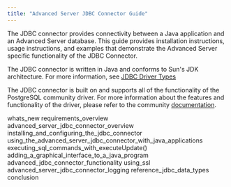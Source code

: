 ```yaml
---
title: "Advanced Server JDBC Connector Guide"
---
```


The JDBC connector provides connectivity between a Java application and an Advanced Server database. This guide provides installation instructions, usage instructions, and examples that demonstrate the Advanced Server specific functionality of the JDBC Connector.

The JDBC connector is written in Java and conforms to Sun's JDK architecture. For more information, see [JDBC Driver Types](03_advanced_server_jdbc_connector_overview/#jdbc-driver-types)

The JDBC connector is built on and supports all of the functionality of the PostgreSQL community driver. For more information about the features and functionality of the driver, please refer to the community [documentation](https://jdbc.postgresql.org/documentation/head/index.html).

<div class="toctree" maxdepth="3">

whats_new requirements_overview advanced_server_jdbc_connector_overview installing_and_configuring_the_jdbc_connector using_the_advanced_server_jdbc_connector_with_java_applications executing_sql_commands_with_executeUpdate() adding_a_graphical_interface_to_a_java_program advanced_jdbc_connector_functionality using_ssl advanced_server_jdbc_connector_logging reference_jdbc_data_types conclusion

</div>
